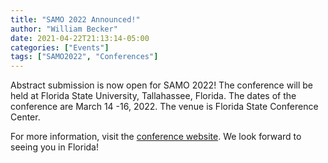 ```yaml
---
title: "SAMO 2022 Announced!"
author: "William Becker"
date: 2021-04-22T21:13:14-05:00
categories: ["Events"]
tags: ["SAMO2022", "Conferences"]
---
```


Abstract submission is now open for SAMO 2022! The conference will be held at Florida State University, Tallahassee, Florida. The dates of the conference are March 14 -16, 2022. The venue is Florida State Conference Center.

For more information, visit the [conference website](https://samo2022.math.fsu.edu/). We look forward to seeing you in Florida!
